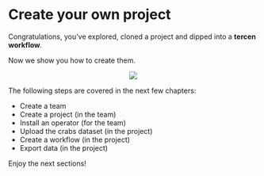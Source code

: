 # Create your own project

Congratulations, you've explored, cloned a project and dipped into a __tercen workflow__.

Now we show you how to create them.

<center><img src="images/create_project_crab.png"></center>

The following steps are covered in the next few chapters:

* Create a team
* Create a project (in the team)
* Install an operator (for the team)
* Upload the crabs dataset (in the project)
* Create a workflow (in the project)
* Export data (in the project)

Enjoy the next sections!